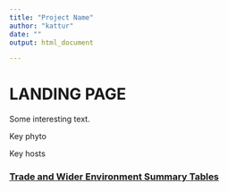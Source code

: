```yaml
---
title: "Project Name"
author: "kattur"
date: ""
output: html_document

---
```


# LANDING PAGE


Some interesting text.



Key phyto

Key hosts



### [Trade and Wider Environment Summary Tables](<trade_widerEnv_summary.html>) 



<br>


